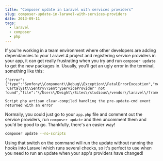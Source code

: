 ```yaml
---
title: "Composer update in Laravel with services providers"
slug: composer-update-in-laravel-with-services-providers
date: 2013-09-11
tags:
  - laravel
  - composer
  - php
---
```


If you're working in a team environment where other developers are adding dependancies to your Laravel 4 project and registering service providers in your app, it can get really frustrating when you try and run `composer update` to get the new packages in. Usually, you'll get an ugly error in the terminal, something like this:

```
{"error":{"type":"Symfony\\Component\\Debug\\Exception\\FatalErrorException","message":"Class 'Cartalyst\\Sentry\\SentryServiceProvider' not found","file":"\/Users\/Dwight\/Sites\/studious\/vendor\/laravel\/framework\/src\/Illuminate\/Foundation\/ProviderRepository.php","line":123}}

Script php artisan clear-compiled handling the pre-update-cmd event returned with an error
```

Normally, you could just go to your `app.php` file and comment out the service providers, run `composer update` and then uncomment them and you'd be good to go. Thankfully, there's an easier way!

```sh
composer update --no-scripts
```

Using that switch on the command will run the update without running the hooks into Laravel which runs several checks, so it's perfect to use when you need to run an update when your app's providers have changed!
